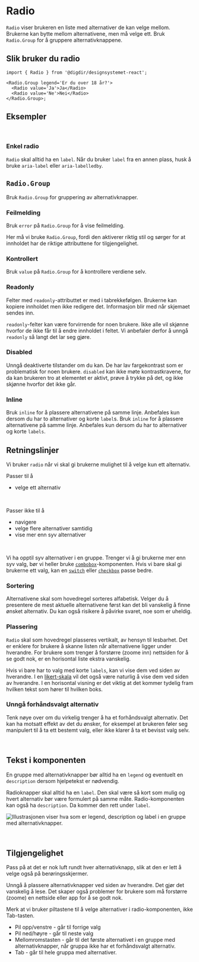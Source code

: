 

<Meta of={RadioStories} />

# Radio

`Radio` viser brukeren en liste med alternativer de kan velge mellom. Brukerne kan bytte mellom alternativene, men må velge ett. Bruk `Radio.Group` for å gruppere alternativknappene.

<Primary />
<Controls />

## Slik bruker du radio

```tsx
import { Radio } from '@digdir/designsystemet-react';

<Radio.Group legend='Er du over 18 år?'>
  <Radio value='Ja'>Ja</Radio>
  <Radio value='Ne'>Nei</Radio>
</Radio.Group>;
```

## Eksempler

<br />

### Enkel radio

`Radio` skal alltid ha en `label`. Når du bruker `label` fra en annen plass, husk å bruke `aria-label` eller `aria-labelledby`.

<Canvas of={RadioStories.Single} />

## `Radio.Group`

Bruk `Radio.Group` for gruppering av alternativknapper.

<Canvas of={RadioGroupStories.Preview} />
<Controls of={RadioGroupStories.Preview} />

### Feilmelding

Bruk `error` på `Radio.Group` for å vise feilmelding.

Her må vi bruke `Radio.Group`, fordi den aktiverer riktig stil og sørger for at innholdet har de riktige attributtene for tilgjengelighet.

<Canvas of={RadioGroupStories.Error} />

### Kontrollert

Bruk `value` på `Radio.Group` for å kontrollere verdiene selv.

<Canvas of={RadioGroupStories.Controlled} />

### Readonly

Felter med `readonly`-attributtet er med i tabrekkefølgen. Brukerne kan kopiere innholdet men ikke redigere det. Informasjon blir med når skjemaet sendes inn.

`readonly`-felter kan være forvirrende for noen brukere. Ikke alle vil skjønne hvorfor de ikke får til å endre innholdet i feltet. Vi anbefaler derfor å unngå `readonly` så langt det lar seg gjøre.

<Canvas of={RadioGroupStories.ReadOnly} />

### Disabled

Unngå deaktiverte tilstander om du kan. De har lav fargekontrast som er problematisk for noen brukere. `disabled` kan ikke møte kontrastkravene, for da kan brukeren tro at elementet er aktivt, prøve å trykke på det, og ikke skjønne hvorfor det ikke går.

<Canvas of={RadioGroupStories.Disabled} />

### Inline

Bruk `inline` for å plassere alternativene på samme linje. Anbefales kun dersom du har to alternativer og korte `label`s.
Bruk `inline` for å plassere alternativene på samme linje. Anbefales kun dersom du har to alternativer og korte `labels`.

<Canvas of={RadioGroupStories.Inline} />

## Retningslinjer

Vi bruker `radio` når vi skal gi brukerne mulighet til å velge kun ett alternativ.

Passer til å

- velge ett alternativ

<br />

Passer ikke til å

- navigere
- velge flere alternativer samtidig
- vise mer enn syv alternativer

<br />

Vi ha opptil syv alternativer i en gruppe. Trenger vi å gi brukerne mer enn syv valg, bør vi heller bruke [`combobox`](/docs/komponenter-combobox--docs)-komponenten. Hvis vi bare skal gi brukerne ett valg, kan en [`switch`](/docs/komponenter-switch--docs) eller [`checkbox`](/docs/komponenter-checkbox--docs) passe bedre.

### Sortering

Alternativene skal som hovedregel sorteres alfabetisk. Velger du å presentere de mest aktuelle alternativene først kan det bli vanskelig å finne ønsket alternativ. Du kan også risikere å påvirke svaret, noe som er uheldig.

### Plassering

`Radio` skal som hovedregel plasseres vertikalt, av hensyn til lesbarhet. Det er enklere for brukere å skanne listen når alternativene ligger under hverandre. For brukere som trenger å forstørre (zoome inn) nettsiden for å se godt nok, er en horisontal liste ekstra vanskelig.

Hvis vi bare har to valg med korte `labels`, kan vi vise dem ved siden av hverandre. I en [likert-skala](https://docs.altinn.studio/nb/app/development/ux/components/likert/) vil det også være naturlig å vise dem ved siden av hverandre. I en horisontal visning er det viktig at det kommer tydelig fram hvilken tekst som hører til hvilken boks.

### Unngå forhåndsvalgt alternativ

Tenk nøye over om du virkelig trenger å ha et forhåndsvalgt alternativ. Det kan ha motsatt effekt av det du ønsker, for eksempel at brukeren føler seg manipulert til å ta ett bestemt valg, eller ikke klarer å ta et bevisst valg selv.

<br />

## Tekst i komponenten

En gruppe med alternativknapper bør alltid ha en `legend` og eventuelt en `description` dersom hjelpetekst er nødvendig.

Radioknapper skal alltid ha en `label`. Den skal være så kort som mulig og hvert alternativ bør være formulert på samme måte. Radio-komponenten kan også ha `description`. Da kommer den rett under `label`.

<img
  src='/img/component-guidelines/radio/radio-anatomy.png'
  alt='Illustrasjonen viser hva som er legend, description og label i en gruppe med alternativknapper.'
/>

<br />

## Tilgjengelighet

Pass på at det er nok luft rundt hver alternativknapp, slik at den er lett å velge også på berøringsskjermer.

Unngå å plassere alternativknapper ved siden av hverandre. Det gjør det vanskelig å lese. Det skaper også problemer for brukere som må forstørre (zoome) en nettside eller app for å se godt nok.

Merk at vi bruker piltastene til å velge alternativer i radio-komponenten, ikke Tab-tasten.

- Pil opp/venstre - går til forrige valg
- Pil ned/høyre - går til neste valg
- Mellomromstasten - går til det første alternativet i en gruppe med alternativknapper, når gruppa ikke har et forhåndsvalgt alternativ.
- Tab - går til hele gruppa med alternativer.
